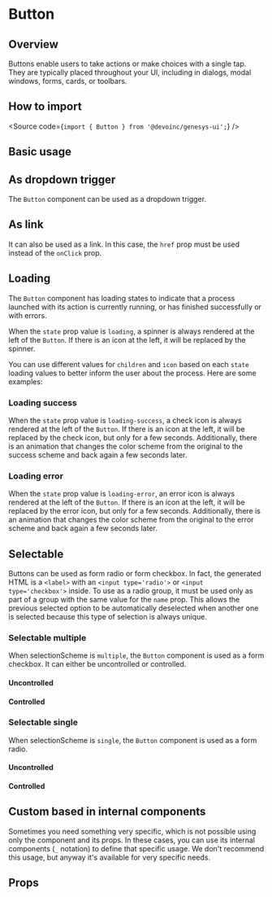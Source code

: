 

<Meta of={Stories} />

# Button

## Overview

Buttons enable users to take actions or make choices with a single tap.
They are typically placed throughout your UI, including in dialogs, modal windows, forms, cards, or toolbars.

## How to import

<Source code={`import { Button } from '@devoinc/genesys-ui';`} />

## Basic usage

<Canvas of={Stories.Base} />

## As dropdown trigger

The `Button` component can be used as a dropdown trigger.

<Canvas of={Stories.AsDropdown} />

## As link

It can also be used as a link. In this case, the `href` prop must be used instead of the `onClick` prop.

<Canvas of={Stories.AsLink} />

## Loading

The `Button` component has loading states to indicate that a process launched with its action
is currently running, or has finished successfully or with errors.

When the `state` prop value is `loading`, a spinner is always rendered at the left of the `Button`.
If there is an icon at the left, it will be replaced by the spinner.

You can use different values for `children` and `icon` based on each `state`
loading values to better inform the user about the process.
Here are some examples:

<Canvas of={Stories.Loading} />

### Loading success

When the `state` prop value is `loading-success`, a check icon is always rendered at the left of the `Button`.
If there is an icon at the left, it will be replaced by the check icon, but only for a few seconds.
Additionally, there is an animation that changes the color scheme from the original to
the success scheme and back again a few seconds later.

<Canvas of={Stories.Success} />

### Loading error

When the `state` prop value is `loading-error`, an error icon is always rendered
at the left of the `Button`. If there is an icon at the left, it will be replaced
by the error icon, but only for a few seconds. Additionally, there is an animation
that changes the color scheme from the original to the error scheme and back again a few seconds later.

<Canvas of={Stories.Error} />

## Selectable

Buttons can be used as form radio or form checkbox.
In fact, the generated HTML is a `<label>` with an `<input type='radio'>` or `<input type='checkbox'>` inside.
To use as a radio group, it must be used only as part of a group with the same value for the `name` prop.
This allows the previous selected option to be automatically deselected when another one
is selected because this type of selection is always unique.

### Selectable multiple

When selectionScheme is `multiple`, the `Button` component is used as a form checkbox.
It can either be uncontrolled or controlled.

#### Uncontrolled

<Canvas of={Stories.MultipleUncontrolled} />

#### Controlled

<Canvas of={Stories.MultipleControlled} />

### Selectable single

When selectionScheme is `single`, the `Button` component is used as a form radio.

#### Uncontrolled

<Canvas of={Stories.SingleUncontrolled} />

#### Controlled

<Canvas of={Stories.SingleControlled} />

## Custom based in internal components

Sometimes you need something very specific, which is not possible using only the component and its props.
In these cases, you can use its internal components (`_` notation) to define that specific usage.
We don't recommend this usage, but anyway it's available for very specific needs.

<Canvas of={Stories.Custom} />

## Props

<ArgTypes of={Stories} />
